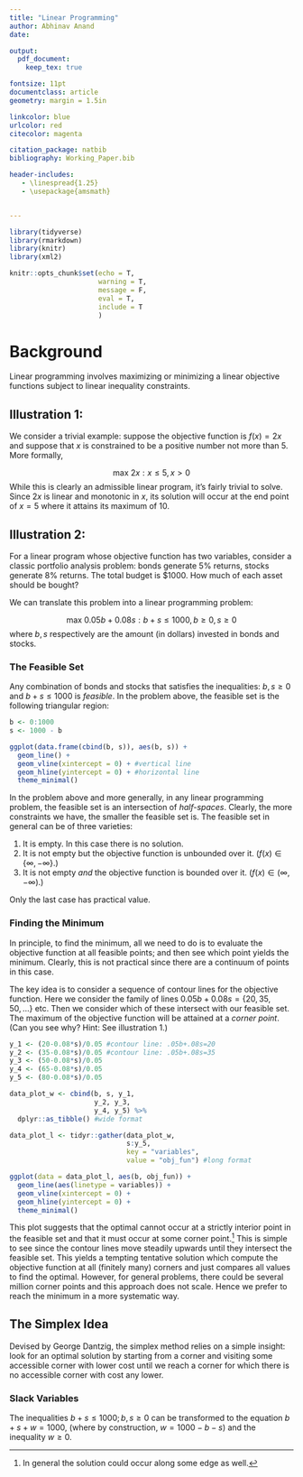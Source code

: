 ```yaml
---
title: "Linear Programming"
author: Abhinav Anand
date: 

output:
  pdf_document:
    keep_tex: true

fontsize: 11pt
documentclass: article
geometry: margin = 1.5in

linkcolor: blue
urlcolor: red
citecolor: magenta

citation_package: natbib
bibliography: Working_Paper.bib

header-includes:
   - \linespread{1.25}
   - \usepackage{amsmath}


---
```


```r

library(tidyverse)
library(rmarkdown)
library(knitr)
library(xml2)

knitr::opts_chunk$set(echo = T, 
                      warning = T, 
                      message = F, 
                      eval = T, 
                      include = T
                      )
```


# Background

Linear programming involves maximizing or minimizing a linear objective functions subject to linear inequality constraints.

## Illustration 1:

We consider a trivial example: suppose the objective function is $f(x) = 2x$ and suppose that $x$ is constrained to be a positive number not more than 5. More formally,

$$
\text{max } 2x: x\leq 5, x>0
$$
While this is clearly an admissible linear program, it's fairly trivial to solve. Since $2x$ is linear and monotonic in $x$, its solution will occur at the end point of $x=5$ where it attains its maximum of 10.

## Illustration 2:

For a linear program whose objective function has two variables, consider a classic portfolio analysis problem: bonds generate 5% returns, stocks generate 8% returns. The total budget is $1000. How much of each asset should be bought?

We can translate this problem into a linear programming problem:

$$
\text{max } 0.05b+0.08s: b+s\leq 1000, b \geq 0, s \geq 0
$$
where $b, s$ respectively are the amount (in dollars) invested in bonds and stocks.

### The Feasible Set

Any combination of bonds and stocks that satisfies the inequalities: $b ,s \geq 0$ and 
$b+s\leq 1000$ is *feasible*. In the problem above, the feasible set is the following triangular region:

```r

b <- 0:1000
s <- 1000 - b

ggplot(data.frame(cbind(b, s)), aes(b, s)) +
  geom_line() +
  geom_vline(xintercept = 0) + #vertical line
  geom_hline(yintercept = 0) + #horizontal line
  theme_minimal()

```

In the problem above and more generally, in any linear programming problem, the feasible set is an intersection of *half-spaces*. Clearly, the more constraints we have, the smaller the feasible set is. The feasible set in general can be of three varieties:

1. It is empty. In this case there is no solution.
2. It is not empty but the objective function is unbounded over it. ($f(x)\in\{\infty,-\infty\}$.)
3. It is not empty *and* the objective function is bounded over it. ($f(x)\in (\infty,-\infty)$.)

Only the last case has practical value.

### Finding the Minimum

In principle, to find the minimum, all we need to do is to evaluate the objective function at all feasible points; and then see which point yields the minimum. Clearly, this is not practical since there are a continuum of points in this case. 

The key idea is to consider a sequence of contour lines for the objective function. Here we consider the family of lines $0.05b + 0.08s = \{20,35,50,\hdots\}$ etc. Then we consider which of these intersect with our feasible set. The maximum of the objective function will be attained at a *corner point*. (Can you see why? Hint: See illustration 1.)

```r

y_1 <- (20-0.08*s)/0.05 #contour line: .05b+.08s=20
y_2 <- (35-0.08*s)/0.05 #contour line: .05b+.08s=35
y_3 <- (50-0.08*s)/0.05
y_4 <- (65-0.08*s)/0.05
y_5 <- (80-0.08*s)/0.05

data_plot_w <- cbind(b, s, y_1, 
                     y_2, y_3, 
                     y_4, y_5) %>%
  dplyr::as_tibble() #wide format

data_plot_l <- tidyr::gather(data_plot_w, 
                             s:y_5,
                             key = "variables",
                             value = "obj_fun") #long format

ggplot(data = data_plot_l, aes(b, obj_fun)) +
  geom_line(aes(linetype = variables)) +
  geom_vline(xintercept = 0) +
  geom_hline(yintercept = 0) +
  theme_minimal()


```

This plot suggests that the optimal cannot occur at a strictly interior point in the feasible set and that it must occur at some corner point.[^edge] This is simple to see since the contour lines move steadily upwards until they intersect the feasible set. This yields a tempting tentative solution which compute the objective function at all (finitely many) corners and just compares all values to find the optimal. However, for general problems, there could be several million corner points and this approach does not scale. Hence we prefer to reach the minimum in a more systematic way.

[^edge]: In general the solution could occur along some edge as well.

## The Simplex Idea

Devised by George Dantzig, the simplex method relies on a simple insight: look for an optimal solution by starting from a corner and visiting some accessible corner with lower cost until we reach a corner for which there is no accessible corner with cost any lower.

### Slack Variables

The inequalities $b+s\leq 1000; b, s\geq 0$ can be transformed to the equation $b+s+w=1000$, (where by construction, $w=1000-b-s$) and the inequality $w\geq 0$. 